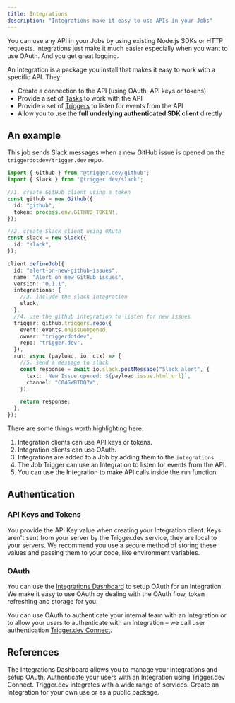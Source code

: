 ```yaml
---
title: Integrations
description: "Integrations make it easy to use APIs in your Jobs"
---
```


<Snippet file="v2-deprecation-warning.mdx" />

<Note>
  You can use any API in your Jobs by using existing Node.js SDKs or HTTP requests. Integrations
  just make it much easier especially when you want to use OAuth. And you get great logging.
</Note>

An Integration is a package you install that makes it easy to work with a specific API. They:

- Create a connection to the API (using OAuth, API keys or tokens)
- Provide a set of [Tasks](/documentation/concepts/tasks) to work with the API
- Provide a set of [Triggers](/documentation/concepts/triggers) to listen for events from the API
- Allow you to use the **full underlying authenticated SDK client** directly

## An example

This job sends Slack messages when a new GitHub issue is opened on the `triggerdotdev/trigger.dev` repo.

```ts
import { Github } from "@trigger.dev/github";
import { Slack } from "@trigger.dev/slack";

//1. create GitHub client using a token
const github = new Github({
  id: "github",
  token: process.env.GITHUB_TOKEN!,
});

//2. create Slack client using OAuth
const slack = new Slack({
  id: "slack",
});

client.defineJob({
  id: "alert-on-new-github-issues",
  name: "Alert on new GitHub issues",
  version: "0.1.1",
  integrations: {
    //3. include the slack integration
    slack,
  },
  //4. use the github integration to listen for new issues
  trigger: github.triggers.repo({
    event: events.onIssueOpened,
    owner: "triggerdotdev",
    repo: "trigger.dev",
  }),
  run: async (payload, io, ctx) => {
    //5. send a message to slack
    const response = await io.slack.postMessage("Slack alert", {
      text: `New Issue opened: ${payload.issue.html_url}`,
      channel: "C04GWBTDQ7W",
    });

    return response;
  },
});
```

There are some things worth highlighting here:

1. Integration clients can use API keys or tokens.
2. Integration clients can use OAuth.
3. Integrations are added to a Job by adding them to the `integrations`.
4. The Job Trigger can use an Integration to listen for events from the API.
5. You can use the Integration to make API calls inside the `run` function.

## Authentication

### API Keys and Tokens

You provide the API Key value when creating your Integration client. Keys aren't sent from your server by the Trigger.dev service, they are local to your servers. We recommend you use a secure method of storing these values and passing them to your code, like environment variables.

### OAuth

You can use the [Integrations Dashboard](/documentation/guides/using-integrations) to setup OAuth for an Integration. We make it easy to use OAuth by dealing with the OAuth flow, token refreshing and storage for you.

You can use OAuth to authenticate your internal team with an Integration or to allow your users to authenticate with an Integration – we call user authentication [Trigger.dev Connect](/documentation/guides/connect).

## References

<CardGroup>
  <Card title="Integrations Dashboard" icon="sidebar" href="documentation/guides/integrations">
    The Integrations Dashboard allows you to manage your Integrations and setup OAuth.
  </Card>
  <Card title="Trigger.dev Connect" icon="user-plus" href="/documentation/concepts/connect">
    Authenticate your users with an Integration using Trigger.dev Connect.
  </Card>
  <Card title="View Integrations" icon="grid-2" href="/integrations">
    Trigger.dev integrates with a wide range of services.
  </Card>
  <Card title="Create an Integration" icon="square-plus" href="/integrations/create">
    Create an Integration for your own use or as a public package.
  </Card>
</CardGroup>
